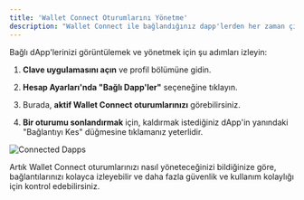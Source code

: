 ```yaml
---
title: 'Wallet Connect Oturumlarını Yönetme'
description: "Wallet Connect ile bağlandığınız dapp'lerden her zaman çıkış yapabilirsiniz"
---
```


Bağlı dApp'lerinizi görüntülemek ve yönetmek için şu adımları izleyin:

1. **Clave uygulamasını açın** ve profil bölümüne gidin.
2. **Hesap Ayarları'nda "Bağlı Dapp'ler"** seçeneğine tıklayın.
3. Burada, **aktif Wallet Connect oturumlarınızı** görebilirsiniz.

4. **Bir oturumu sonlandırmak** için, kaldırmak istediğiniz dApp'in yanındaki "Bağlantıyı Kes" düğmesine tıklamanız yeterlidir.

![Connected Dapps](images/wc4.png)

Artık Wallet Connect oturumlarınızı nasıl yöneteceğinizi bildiğinize göre, bağlantılarınızı kolayca izleyebilir ve daha fazla güvenlik ve kullanım kolaylığı için kontrol edebilirsiniz.